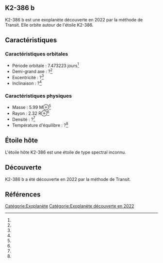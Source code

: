 == K2-386 b ==

{{Infobox Exoplanète
| nom = K2-386 b
| image = 
| légende = 
| étoile = K2-386
| constellation = 
| ascension_droite = 
| déclinaison = 
| distance = ?
| type_spectral = ?
| masse = 5.99 M⊕<ref></ref>
| rayon = 2.32 R⊕<ref></ref>
| densité = ?<ref></ref>
| gravité = ?<ref></ref>
| température = ?<ref></ref>
| période = 7.473223 j<ref></ref>
| demi_grand_axe = ?<ref></ref>
| excentricité = ?<ref></ref>
| inclinaison = ?<ref></ref>
| méthode_découverte = Transit
| date_découverte = 2022
| statut = Confirmée
}}

K2-386 b est une exoplanète découverte en 2022 par la méthode de Transit. Elle orbite autour de l'étoile K2-386.

== Caractéristiques ==

=== Caractéristiques orbitales ===
* Période orbitale : 7.473223 jours<ref></ref>
* Demi-grand axe : ?<ref></ref>
* Excentricité : ?<ref></ref>
* Inclinaison : ?<ref></ref>

=== Caractéristiques physiques ===
* Masse : 5.99 M⊕<ref></ref>
* Rayon : 2.32 R⊕<ref></ref>
* Densité : ?<ref></ref>
* Température d'équilibre : ?<ref></ref>

== Étoile hôte ==

{{Infobox Étoile
| nom = K2-386
| image = 
| légende = 
| constellation = 
| ascension_droite = 
| déclinaison = 
| distance = ?
| type_spectral = ?
| magnitude_absolue = 
| magnitude_apparente = 
| masse = ?<ref></ref>
| rayon = ?<ref></ref>
| température = ?<ref></ref>
| métallicité = ?<ref></ref>
| âge = ?<ref></ref>
}}

L'étoile hôte K2-386 est une étoile de type spectral inconnu.

== Découverte ==

K2-386 b a été découverte en 2022 par la méthode de Transit.

== Références ==
<references />

[[Catégorie:Exoplanète]]
[[Catégorie:Exoplanète découverte en 2022]]
